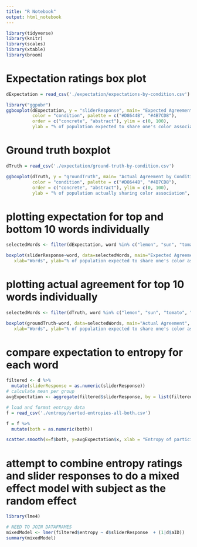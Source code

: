 ```yaml
---
title: "R Notebook"
output: html_notebook
---
```


```r
library(tidyverse)
library(knitr)
library(scales)
library(xtable)
library(broom)
```

# Expectation ratings box plot
```r
dExpectation = read_csv('./expectation/expectations-by-condition.csv') 

library("ggpubr")
ggboxplot(dExpectation, y = "sliderResponse", main= "Expected Agreement by Condition",
          color = "condition", palette = c("#D8644B", "#4B7CD8"),
          order = c("concrete", "abstract"), ylim = c(0, 100),
          ylab = "% of population expected to share one's color association", xlab="words")
```

# Ground truth boxplot
```r
dTruth = read_csv('./expectation/ground-truth-by-condition.csv') 

ggboxplot(dTruth, y = "groundTruth", main= "Actual Agreement by Condition",
          color = "condition", palette = c("#D8644B", "#4B7CD8"),
          order = c("concrete", "abstract"), ylim = c(0, 100),
          ylab = "% of population actually sharing color association", xlab="words")
```

# plotting expectation for top and bottom 10 words individually
```r
selectedWords <- filter(dExpectation, word %in% c("lemon", "sun", "tomato", "fire", "apple", "spinach", "vegetable", "tree", "daffodil"))

boxplot(sliderResponse~word, data=selectedWords, main="Expected Agreement",
   xlab="Words", ylab="% of population expected to share one's color association", ylim = c(0, 100))
```

# plotting actual agreement for top 10 words individually
```r
selectedWords <- filter(dTruth, word %in% c("lemon", "sun", "tomato", "fire", "apple", "spinach", "vegetable", "tree", "daffodil"))

boxplot(groundTruth~word, data=selectedWords, main="Actual Agreement",
   xlab="Words", ylab="% of population expected to share one's color association", ylim = c(0, 100))
```


# compare expectation to entropy for each word
```r

filtered <- d %>%
  mutate(sliderResponse = as.numeric(sliderResponse))
# calculate mean per group 
avgExpectation <- aggregate(filtered$sliderResponse, by = list(filtered$word), FUN = mean)

# load and format entropy data
f = read_csv('./entropy/sorted-entropies-all-both.csv') 

f = f %>%
  mutate(both = as.numeric(both))

scatter.smooth(x=f$both, y=avgExpectation$x, xlab = "Entropy of participants' color associations for all words", ylab = "Average % of population expected to share one's color association")
```
# attempt to combine entropy ratings and slider responses to do a mixed effect model with subject as the random effect

```r
library(lme4)

# NEED TO JOIN DATAFRAMES
mixedModel <- lmer(filtered$entropy ~ d$sliderResponse  + (1|d$aID))
summary(mixedModel)
```


